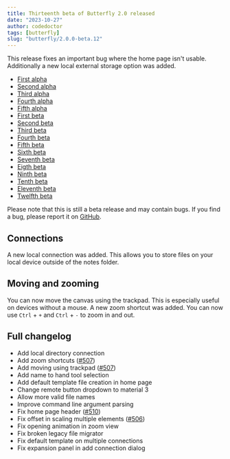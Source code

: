 ```yaml
---
title: Thirteenth beta of Butterfly 2.0 released
date: "2023-10-27"
author: codedoctor
tags: [butterfly]
slug: "butterfly/2.0.0-beta.12"
---
```


This release fixes an important bug where the home page isn't usable.
Additionally a new local external storage option was added.

- [First alpha](/butterfly/2.0.0-alpha.0)
- [Second alpha](/butterfly/2.0.0-alpha.1)
- [Third alpha](/butterfly/2.0.0-alpha.2)
- [Fourth alpha](/butterfly/2.0.0-alpha.3)
- [Fifth alpha](/butterfly/2.0.0-alpha.4)
- [First beta](/butterfly/2.0.0-beta.0)
- [Second beta](/butterfly/2.0.0-beta.1)
- [Third beta](/butterfly/2.0.0-beta.2)
- [Fourth beta](/butterfly/2.0.0-beta.3)
- [Fifth beta](/butterfly/2.0.0-beta.4)
- [Sixth beta](/butterfly/2.0.0-beta.5)
- [Seventh beta](/butterfly/2.0.0-beta.6)
- [Eigth beta](/butterfly/2.0.0-beta.7)
- [Ninth beta](/butterfly/2.0.0-beta.8)
- [Tenth beta](/butterfly/2.0.0-beta.9)
- [Eleventh beta](/butterfly/2.0.0-beta.10)
- [Twelfth beta](/butterfly/2.0.0-beta.11)

Please note that this is still a beta release and may contain bugs. If you find a bug, please report it on [GitHub](https://linwood.dev/butterfly/report).

## Connections

A new local connection was added. This allows you to store files on your local device outside of the notes folder.

## Moving and zooming

You can now move the canvas using the trackpad. This is especially useful on devices without a mouse.
A new zoom shortcut was added. You can now use `Ctrl` + `+` and `Ctrl` + `-` to zoom in and out.

## Full changelog

* Add local directory connection
* Add zoom shortcuts ([#507](https://github.com/LinwoodDev/Butterfly/issues/507))
* Add moving using trackpad ([#507](https://github.com/LinwoodDev/Butterfly/issues/507))
* Add name to hand tool selection
* Add default template file creation in home page
* Change remote button dropdown to material 3
* Allow more valid file names
* Improve command line argument parsing
* Fix home page header ([#510](https://github.com/LinwoodDev/Butterfly/issues/510))
* Fix offset in scaling multiple elements ([#506](https://github.com/LinwoodDev/Butterfly/issues/506))
* Fix opening animation in zoom view
* Fix broken legacy file migrator
* Fix default template on multiple connections
* Fix expansion panel in add connection dialog
